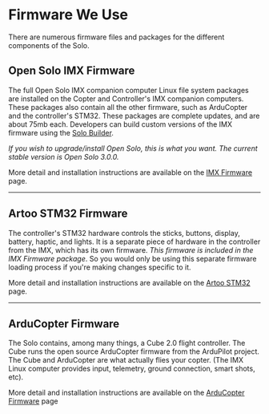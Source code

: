 = Firmware We Use =

There are numerous firmware files and packages for the different components of the Solo.

== Open Solo IMX Firmware ==

The full Open Solo IMX companion computer Linux file system packages are installed on the Copter and Controller's IMX companion computers. These packages also contain all the other firmware, such as ArduCopter and the controller's STM32. These packages are complete updates, and are about 75mb each.  Developers can build custom versions of the IMX firmware using the [[Solo Builder]].

''If you wish to upgrade/install Open Solo, this is what you want. The current stable version is Open Solo 3.0.0.''

More detail and installation instructions are available on the [[IMX Firmware]] page.
----
== Artoo STM32 Firmware ==

The controller's STM32 hardware controls the sticks, buttons, display, battery, haptic, and lights.  It is a separate piece of hardware in the controller from the IMX, which has its own firmware.  ''This firmware is included in the IMX Firmware package''.  So you would only be using this separate firmware loading process if you're making changes specific to it.  

More detail and installation instructions are available on the [[Artoo STM32]] page.
----
== ArduCopter Firmware ==

The Solo contains, among many things, a Cube 2.0 flight controller. The Cube runs the open source ArduCopter firmware from the ArduPilot project.  The Cube and ArduCopter are what actually flies your copter. (The IMX Linux computer provides input, telemetry, ground connection, smart shots, etc).

More detail and installation instructions are available on the [[ArduCopter Firmware]] page
